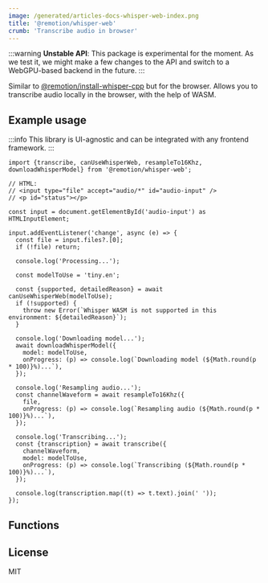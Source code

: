 ```yaml
---
image: /generated/articles-docs-whisper-web-index.png
title: '@remotion/whisper-web'
crumb: 'Transcribe audio in browser'
---
```



:::warning
**Unstable API**: This package is experimental for the moment. As we test it, we might make a few changes to the API and switch to a WebGPU-based backend in the future.
:::

Similar to [@remotion/install-whisper-cpp](/docs/install-whisper-cpp) but for the browser. Allows you to transcribe audio locally in the browser, with the help of WASM.


<Installation pkg="@remotion/whisper-web" />

## Example usage

:::info
This library is UI-agnostic and can be integrated with any frontend framework.
:::

```tsx twoslash
import {transcribe, canUseWhisperWeb, resampleTo16Khz, downloadWhisperModel} from '@remotion/whisper-web';

// HTML:
// <input type="file" accept="audio/*" id="audio-input" />
// <p id="status"></p>

const input = document.getElementById('audio-input') as HTMLInputElement;

input.addEventListener('change', async (e) => {
  const file = input.files?.[0];
  if (!file) return;

  console.log('Processing...');

  const modelToUse = 'tiny.en';

  const {supported, detailedReason} = await canUseWhisperWeb(modelToUse);
  if (!supported) {
    throw new Error(`Whisper WASM is not supported in this environment: ${detailedReason}`);
  }

  console.log('Downloading model...');
  await downloadWhisperModel({
    model: modelToUse,
    onProgress: (p) => console.log(`Downloading model (${Math.round(p * 100)}%)...`),
  });

  console.log('Resampling audio...');
  const channelWaveform = await resampleTo16Khz({
    file,
    onProgress: (p) => console.log(`Resampling audio (${Math.round(p * 100)}%)...`),
  });

  console.log('Transcribing...');
  const {transcription} = await transcribe({
    channelWaveform,
    model: modelToUse,
    onProgress: (p) => console.log(`Transcribing (${Math.round(p * 100)}%)...`),
  });

  console.log(transcription.map((t) => t.text).join(' '));
});
```

## Functions

<TableOfContents />

## License

MIT
